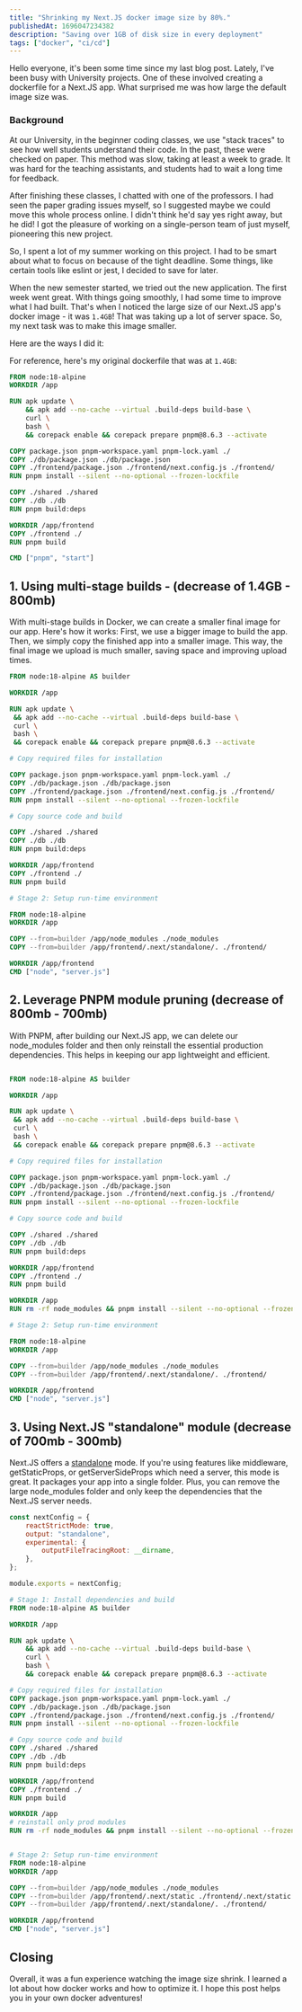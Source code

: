 ```yaml
---
title: "Shrinking my Next.JS docker image size by 80%."
publishedAt: 1696047234382
description: "Saving over 1GB of disk size in every deployment"
tags: ["docker", "ci/cd"]
---
```


Hello everyone, it's been some time since my last blog post. Lately, I've been busy with University projects. One of these involved creating a dockerfile for a Next.JS app. What surprised me was how large the default image size was.

### Background

At our University, in the beginner coding classes, we use "stack traces" to see how well students understand their code. In the past, these were checked on paper. This method was slow, taking at least a week to grade. It was hard for the teaching assistants, and students had to wait a long time for feedback.

After finishing these classes, I chatted with one of the professors. I had seen the paper grading issues myself, so I suggested maybe we could move this whole process online. I didn't think he'd say yes right away, but he did! I got the pleasure of working on a single-person team of just myself, pioneering this new project.

So, I spent a lot of my summer working on this project. I had to be smart about what to focus on because of the tight deadline. Some things, like certain tools like eslint or jest, I decided to save for later.

When the new semester started, we tried out the new application. The first week went great. With things going smoothly, I had some time to improve what I had built. That's when I noticed the large size of our Next.JS app's docker image - it was `1.4GB`! That was taking up a lot of server space. So, my next task was to make this image smaller.

Here are the ways I did it:

For reference, here's my original dockerfile that was at `1.4GB`:

```dockerfile
FROM node:18-alpine
WORKDIR /app

RUN apk update \
    && apk add --no-cache --virtual .build-deps build-base \
    curl \
    bash \
    && corepack enable && corepack prepare pnpm@8.6.3 --activate

COPY package.json pnpm-workspace.yaml pnpm-lock.yaml ./
COPY ./db/package.json ./db/package.json
COPY ./frontend/package.json ./frontend/next.config.js ./frontend/
RUN pnpm install --silent --no-optional --frozen-lockfile

COPY ./shared ./shared
COPY ./db ./db
RUN pnpm build:deps

WORKDIR /app/frontend
COPY ./frontend ./
RUN pnpm build

CMD ["pnpm", "start"]
```

## 1. Using multi-stage builds - (decrease of 1.4GB - 800mb)

With multi-stage builds in Docker, we can create a smaller final image for our app. Here's how it works: First, we use a bigger image to build the app. Then, we simply copy the finished app into a smaller image. This way, the final image we upload is much smaller, saving space and improving upload times.

```dockerfile
FROM node:18-alpine AS builder

WORKDIR /app

RUN apk update \
 && apk add --no-cache --virtual .build-deps build-base \
 curl \
 bash \
 && corepack enable && corepack prepare pnpm@8.6.3 --activate

# Copy required files for installation

COPY package.json pnpm-workspace.yaml pnpm-lock.yaml ./
COPY ./db/package.json ./db/package.json
COPY ./frontend/package.json ./frontend/next.config.js ./frontend/
RUN pnpm install --silent --no-optional --frozen-lockfile

# Copy source code and build

COPY ./shared ./shared
COPY ./db ./db
RUN pnpm build:deps

WORKDIR /app/frontend
COPY ./frontend ./
RUN pnpm build

# Stage 2: Setup run-time environment

FROM node:18-alpine
WORKDIR /app

COPY --from=builder /app/node_modules ./node_modules
COPY --from=builder /app/frontend/.next/standalone/. ./frontend/

WORKDIR /app/frontend
CMD ["node", "server.js"]
```

## 2. Leverage PNPM module pruning (decrease of 800mb - 700mb)

With PNPM, after building our Next.JS app, we can delete our node_modules folder and then only reinstall the essential production dependencies. This helps in keeping our app lightweight and efficient.

```dockerfile

FROM node:18-alpine AS builder

WORKDIR /app

RUN apk update \
 && apk add --no-cache --virtual .build-deps build-base \
 curl \
 bash \
 && corepack enable && corepack prepare pnpm@8.6.3 --activate

# Copy required files for installation

COPY package.json pnpm-workspace.yaml pnpm-lock.yaml ./
COPY ./db/package.json ./db/package.json
COPY ./frontend/package.json ./frontend/next.config.js ./frontend/
RUN pnpm install --silent --no-optional --frozen-lockfile

# Copy source code and build

COPY ./shared ./shared
COPY ./db ./db
RUN pnpm build:deps

WORKDIR /app/frontend
COPY ./frontend ./
RUN pnpm build

WORKDIR /app
RUN rm -rf node_modules && pnpm install --silent --no-optional --frozen-lockfile --prod

# Stage 2: Setup run-time environment

FROM node:18-alpine
WORKDIR /app

COPY --from=builder /app/node_modules ./node_modules
COPY --from=builder /app/frontend/.next/standalone/. ./frontend/

WORKDIR /app/frontend
CMD ["node", "server.js"]

```

## 3. Using Next.JS "standalone" module (decrease of 700mb - 300mb)

Next.JS offers a [standalone](https://nextjs.org/docs/pages/api-reference/next-config-js/output) mode. If you're using features like middleware, getStaticProps, or getServerSideProps which need a server, this mode is great. It packages your app into a single folder. Plus, you can remove the large node_modules folder and only keep the dependencies that the Next.JS server needs.

```js
const nextConfig = {
    reactStrictMode: true,
    output: "standalone",
    experimental: {
        outputFileTracingRoot: __dirname,
    },
};

module.exports = nextConfig;
```

```dockerfile
# Stage 1: Install dependencies and build
FROM node:18-alpine AS builder

WORKDIR /app

RUN apk update \
    && apk add --no-cache --virtual .build-deps build-base \
    curl \
    bash \
    && corepack enable && corepack prepare pnpm@8.6.3 --activate

# Copy required files for installation
COPY package.json pnpm-workspace.yaml pnpm-lock.yaml ./
COPY ./db/package.json ./db/package.json
COPY ./frontend/package.json ./frontend/next.config.js ./frontend/
RUN pnpm install --silent --no-optional --frozen-lockfile

# Copy source code and build
COPY ./shared ./shared
COPY ./db ./db
RUN pnpm build:deps

WORKDIR /app/frontend
COPY ./frontend ./
RUN pnpm build

WORKDIR /app
# reinstall only prod modules
RUN rm -rf node_modules && pnpm install --silent --no-optional --frozen-lockfile --prod


# Stage 2: Setup run-time environment
FROM node:18-alpine
WORKDIR /app

COPY --from=builder /app/node_modules ./node_modules
COPY --from=builder /app/frontend/.next/static ./frontend/.next/static
COPY --from=builder /app/frontend/.next/standalone/. ./frontend/

WORKDIR /app/frontend
CMD ["node", "server.js"]
```

## Closing

Overall, it was a fun experience watching the image size shrink. I learned a lot about how docker works and how to optimize it. I hope this post helps you in your own docker adventures!
